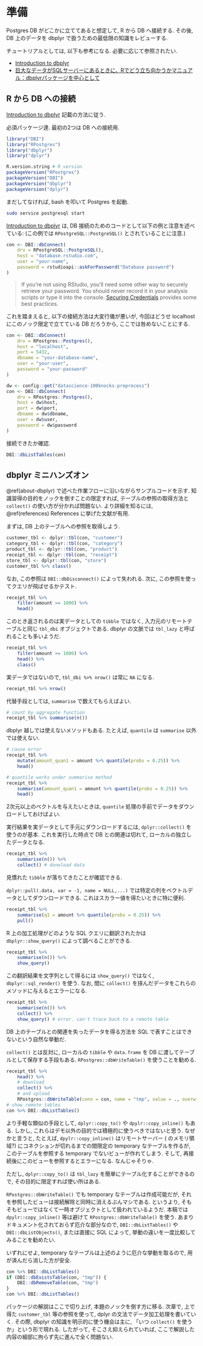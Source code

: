 # 準備 {#setup}

Postgres DB がどこかに立ててあると想定して, R から DB へ接続する. その後, DB 上のデータを dbplyr で扱うための最低限の知識をレビューする.

チュートリアルとしては, 以下も参考になる. 必要に応じて参照されたい.

- [Introduction to dbplyr](https://dbplyr.tidyverse.org/articles/dbplyr.html)
- [巨大なデータがSQLサーバーにあるときに、Rでどう立ち向かうかマニュアル：dbplyrパッケージを中心として](https://yutatoyama.github.io/note/intro_R_for_SQL.html)

## R から DB への接続

[Introduction to dbplyr](https://dbplyr.tidyverse.org/articles/dbplyr.html) 記載の方法に従う.

必須パッケージ達.
最初の2つは DB への接続用.

```r
library("DBI")
library("RPostgres")
library("dbplyr")
library("dplyr")
```

```r
R.version.string # R version
packageVersion("RPostgres")
packageVersion("DBI")
packageVersion("dbplyr")
packageVersion("dplyr")
```

まだしてなければ, bash を叩いて Postgres を起動.
```bash
sudo service postgresql start
```

[Introduction to dbplyr](https://dbplyr.tidyverse.org/articles/dbplyr.html) は, DB 接続のためのコードとして以下の例と注意を述べている:
(この例では `RPostgreSQL::PostgreSQL()` とされていることに注意.)

```r
con <- DBI::dbConnect(
    drv = RPostgreSQL::PostgreSQL(),
    host = "database.rstudio.com",
    user = "your-name",
    password = rstudioapi::askForPassword("Database password")
)
```

>If you’re not using RStudio, you’ll need some other way to securely retrieve your password. You should never record it in your analysis scripts or type it into the console. [Securing Credentials](https://db.rstudio.com/best-practices/managing-credentials) provides some best practices.

これを踏まえると, 以下の接続方法は大変行儀が悪いが, 今回はどうせ localhost にこのノック限定で立てている DB だろうから, ここでは咎めないことにする. 

```r
con <- DBI::dbConnect(
    drv = RPostgres::Postgres(),
    host = "localhost",
    port = 5432,
    dbname = "your-database-name",
    user = "your-user",
    password = "your-password"
)
```

```r
dw <- config::get("datascience-100knocks-preprocess")
con <- DBI::dbConnect(
    drv = RPostgres::Postgres(),
    host = dw$host,
    port = dw$port,
    dbname = dw$dbname,
    user = dw$user,
    password = dw$password
)
```

接続できたか確認.

```r
DBI::dbListTables(con)
```

## dbplyr ミニハンズオン

\@ref(about-dbplyr) で述べた作業フローに沿いながらサンプルコードを示す. 
知識習得の目的をノックを倒すことの限定すれば, テーブルの参照の取得方法と `collect()` の使い方が分かれば問題ない. より詳細を知るには, \@ref(references) References に挙げた文献が有用.

まずは, DB 上のテーブルへの参照を取得しよう. 

```r
customer_tbl <- dplyr::tbl(con, "customer")
category_tbl <- dplyr::tbl(con, "category")
product_tbl <- dplyr::tbl(con, "product")
receipt_tbl <- dplyr::tbl(con, "receipt")
store_tbl <- dplyr::tbl(con, "store")
customer_tbl %>% class()
```

なお, この参照は `DBI::dbDisconnect()` によって失われる. 次に, この参照を使ってクエリが飛ばせるかテスト. 

```r
receipt_tbl %>%
    filter(amount >= 1000) %>%
    head()
```

このとき返されるのは実データとしての `tibble` ではなく, 入力元のリモートテーブルと同じ `tbl_dbi` オブジェクトである. dbplyr の文脈では `tbl_lazy` と呼ばれることも多いようだ.

```r
receipt_tbl %>%
    filter(amount >= 1000) %>%
    head() %>%
    class()
```

実データではないので, `tbl_dbi %>% nrow()` は常に `NA` になる.

```r
receipt_tbl %>% nrow()
```

代替手段としては, `summarise` で数えてもらえばよい. 

```r
# count by aggregate function
receipt_tbl %>% summarise(n())
```

dbplyr 越しでは使えないメソッドもある. たとえば, `quantile` は `summarise` 以外では使えない.

```r
# cause error
receipt_tbl %>%
    mutate(amount_quan1 = amount %>% quantile(probs = 0.25)) %>%
    head()
```

```r
# quantile works under summarise method
receipt_tbl %>%
    summarise(amount_quan1 = amount %>% quantile(probs = 0.25)) %>%
    head()
```

2次元以上のベクトルを与えたいときは, `quantile` 処理の手前でデータをダウンロードしておけばよい.

実行結果を実データとして手元にダウンロードするには, `dplyr::collect()` を使うのが基本. これを実行した時点で DB との関連は切れて, ローカルの独立したデータとなる. 

```r
receipt_tbl %>%
    summarise(n()) %>%
    collect() # donwload data
```
見慣れた `tibble` が落ちてきたことが確認できる.

`dplyr::pull(.data, var = -1, name = NULL,...)` では特定の列をベクトルデータとしてダウンロードできる. これはスカラー値を得たいときに特に便利.
```r
receipt_tbl %>%
    summarise(q1 = amount %>% quantile(probs = 0.25)) %>%
    pull()
```

R 上の加工処理がどのような SQL クエリに翻訳されたかは `dbplyr::show_query()` によって調べることができる. 

```r
receipt_tbl %>%
    summarise(n()) %>%
    show_query()
```

この翻訳結果を文字列として得るには `show_query()` ではなく, `dbplyr::sql_render()` を使う. なお, 間に `collect()` を挟んだデータをこれらのメソッドに与えるとエラーになる.

```r
receipt_tbl %>%
    summarise(n()) %>%
    collect() %>%
    show_query() # error. can't trace back to a remote table
```

DB 上のテーブルとの関連を失ったデータを得る方法を SQL で表すことはできないという自然な挙動だ.

`collect()` とは反対に, ローカルの `tibble` や `data.frame` を DB に渡してテーブルとして保存する手段もある. `RPostgres::dbWriteTable()` を使うことを勧める.

```r
receipt_tbl %>%
    head() %>%
    # download
    collect() %>%
    # and upload
    RPostgres::dbWriteTable(conn = con, name = "tmp", value = ., overwirte = TRUE, temporary = TRUE)
# show remote tables
con %>% DBI::dbListTables()
```

より手軽な類似の手段として, `dplyr::copy_to()` や `dpylr::copy_inline()` もある. しかし, これらはデモ以外の目的では積極的に使うべきではないと思う. なぜかと言うと, たとえば, `dpylr::copy_inline()` はリモートサーバー ( のメモリ領域?) にコネクションが切れるまでの間限定の temporary なテーブルを作るが, このテーブルを参照する temporary でないビューが作れてしまう. そして, 再接続後にこのビューを参照するとエラーになる. なんじゃそりゃ.

ただし, `dplyr::copy_to()` は `tbl_lazy` を簡単にテーブル化することができるので, その目的に限定すれば使い所はある.

`RPostgres::dbWriteTable()` でも temporary なテーブルは作成可能だが, それを参照したビューは接続解除と同時に消えるぶんマシである. というより, そもそもビューではなくて一時オブジェクトとして扱われているようだ. 本稿では `dpylr::copy_inline()` 等は避けて `RPostgres::dbWriteTable()` を使う. あまりドキュメント化されておらず厄介な部分なので, `DBI::dbListTables()` や `DBI::dbListObjects()`, または直接に SQL によって, 挙動の違いを一度比較してみることを勧めたい.

いずれにせよ, temporary なテーブルは上述のように厄介な挙動を取るので, 用が済んだら消した方が安全.

```r
con %>% DBI::dbListTables()
if (DBI::dbExistsTable(con, "tmp")) {
    DBI::dbRemoveTable(con, "tmp")
}
con %>% DBI::dbListTables()
```

パッケージの解説はここで切り上げ, 本題のノックを倒す方に移る. 次章で, 上で得た `customer_tbl` 等の参照を使って, dplyr の文法でデータ加工処理を書いていく. その際, dbplyr の知識を明示的に使う機会は主に, 「いつ `collect()` を使うか」という形で現れる. したがって, そこさえ抑えられていれば, ここで解説した内容の細部に拘らず先に進んで全く問題ない.

